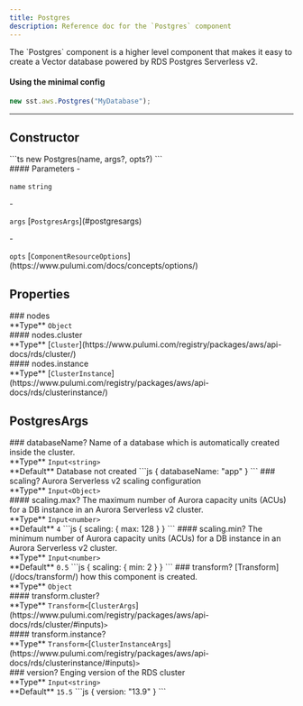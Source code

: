 ```yaml
---
title: Postgres
description: Reference doc for the `Postgres` component
---
```



<Section type="about">
The `Postgres` component is a higher level component that makes it easy to create a Vector database powered by RDS Postgres Serverless v2.

#### Using the minimal config
```js
new sst.aws.Postgres("MyDatabase");
```
</Section>

---

## Constructor

<Segment>
<Section type="signature">
```ts
new Postgres(name, args?, opts?)
```
</Section>

<Section type="parameters">
#### Parameters
- <p><code class="key">name</code> <code class="primitive">string</code></p>
- <p><code class="key">args</code> [<code class="type">PostgresArgs</code>](#postgresargs)</p>
- <p><code class="key">opts</code> [<code class="type">ComponentResourceOptions</code>](https://www.pulumi.com/docs/concepts/options/)</p>
</Section>
</Segment>

## Properties

<Segment>
### nodes
<Section type="parameters">
<InlineSection>
**Type** <code class="primitive">Object</code>
</InlineSection>
</Section>
</Segment>
<Segment>
#### nodes.cluster
<Section type="parameters">
<InlineSection>
**Type** [<code class="type">Cluster</code>](https://www.pulumi.com/registry/packages/aws/api-docs/rds/cluster/)
</InlineSection>
</Section>
</Segment>
<Segment>
#### nodes.instance
<Section type="parameters">
<InlineSection>
**Type** [<code class="type">ClusterInstance</code>](https://www.pulumi.com/registry/packages/aws/api-docs/rds/clusterinstance/)
</InlineSection>
</Section>
</Segment>

## PostgresArgs
<Segment>
### databaseName?
Name of a database which is automatically created inside the cluster.
<Section type="parameters">
<InlineSection>
**Type** <code class="primitive">Input</code><code class="symbol">&lt;</code><code class="primitive">string</code><code class="symbol">&gt;</code>
</InlineSection>
</Section>

<InlineSection>
**Default** Database not created
</InlineSection>
```js
{
  databaseName: "app"
}
```
</Segment>
<Segment>
### scaling?
Aurora Serverless v2 scaling configuration
<Section type="parameters">
<InlineSection>
**Type** <code class="primitive">Input</code><code class="symbol">&lt;</code><code class="primitive">Object</code><code class="symbol">&gt;</code>
</InlineSection>
</Section>
</Segment>
<Segment>
#### scaling.max?
The maximum number of Aurora capacity units (ACUs) for a DB instance in an Aurora Serverless v2 cluster.
<Section type="parameters">
<InlineSection>
**Type** <code class="primitive">Input</code><code class="symbol">&lt;</code><code class="primitive">number</code><code class="symbol">&gt;</code>
</InlineSection>
</Section>

<InlineSection>
**Default** <code class="primitive">4</code>
</InlineSection>
```js
{
  scaling: {
    max: 128
  }
}
```
</Segment>
<Segment>
#### scaling.min?
The minimum number of Aurora capacity units (ACUs) for a DB instance in an Aurora Serverless v2 cluster.
<Section type="parameters">
<InlineSection>
**Type** <code class="primitive">Input</code><code class="symbol">&lt;</code><code class="primitive">number</code><code class="symbol">&gt;</code>
</InlineSection>
</Section>

<InlineSection>
**Default** <code class="primitive">0.5</code>
</InlineSection>
```js
{
  scaling: {
    min: 2
  }
}
```
</Segment>
<Segment>
### transform?
[Transform](/docs/transform/) how this component is created.
<Section type="parameters">
<InlineSection>
**Type** <code class="primitive">Object</code>
</InlineSection>
</Section>
</Segment>
<Segment>
#### transform.cluster?
<Section type="parameters">
<InlineSection>
**Type** <code class="primitive">Transform</code><code class="symbol">&lt;</code>[<code class="type">ClusterArgs</code>](https://www.pulumi.com/registry/packages/aws/api-docs/rds/cluster/#inputs)<code class="symbol">&gt;</code>
</InlineSection>
</Section>
</Segment>
<Segment>
#### transform.instance?
<Section type="parameters">
<InlineSection>
**Type** <code class="primitive">Transform</code><code class="symbol">&lt;</code>[<code class="type">ClusterInstanceArgs</code>](https://www.pulumi.com/registry/packages/aws/api-docs/rds/clusterinstance/#inputs)<code class="symbol">&gt;</code>
</InlineSection>
</Section>
</Segment>
<Segment>
### version?
Enging version of the RDS cluster
<Section type="parameters">
<InlineSection>
**Type** <code class="primitive">Input</code><code class="symbol">&lt;</code><code class="primitive">string</code><code class="symbol">&gt;</code>
</InlineSection>
</Section>

<InlineSection>
**Default** <code class="primitive">15.5</code>
</InlineSection>
```js
{
  version: "13.9"
}
```
</Segment>